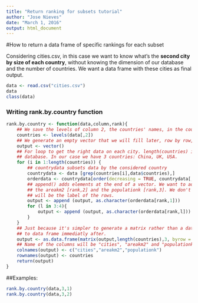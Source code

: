 ```yaml
---
title: "Return ranking for subsets tutorial"
author: "Jose Nieves"
date: "March 1, 2016"
output: html_document
---
```


#How to return a data frame of specific rankings for each subset

Considering cities.csv, in this case we want to know what's the __second city by size of each country__, without knowing the dimension of our database and the number of countries. We want a data frame with these cities as final output.

```r
data <- read.csv("cities.csv")
data
class(data)
```

### Writing __rank.by.country__ function

```r
rank.by.country <- function(data,column,rank){
    ## We save the levels of column 2, the countries' names, in the countries vector
    countries <- levels(data[,2])
    ## We generate an empty vector that we will fill later, row by row, to generate our final output
    output <- vector()
    ## For loop to get the right data on each city. length(countries) is the number of different countries in our
    ## database. In our case we have 3 countries: China, UK, USA.
    for (i in 1:length(countries)) {
        ## countrydata subsets data by the considered country
        countrydata <- data [grep(countries[i],data$countries),]
        orderdata <- countrydata[order(decreasing = TRUE, countrydata[,column]),]
        ## append() adds elements at the end of a vector. We want to add the name of the city [rank,1],
        ## the areakm2 [rank,2] and the populationk [rank,3]. We don't add the name of the countries, because it
        ## will be the label of the rows.
        output <- append (output, as.character(orderdata[rank,1]))
        for (l in 3:4){
            output <- append (output, as.character(orderdata[rank,l]))
        }
    }
    ## Just because it's simpler to generate a matrix rather than a data frame, I generate it first and convert it
    ## to data frame immediatly after. 
    output <- as.data.frame(matrix(output,length(countries),3, byrow = TRUE))
    ## Name of the columns will be "cities", "areakm2" and "populationk". Name of the rows are the countries.
    colnames(output) <- c("cities","areakm2","populationk")
    rownames(output) <- countries
    return(output)
}
```

##Examples:

```r
rank.by.country(data,3,1)
rank.by.country(data,3,2)
```
